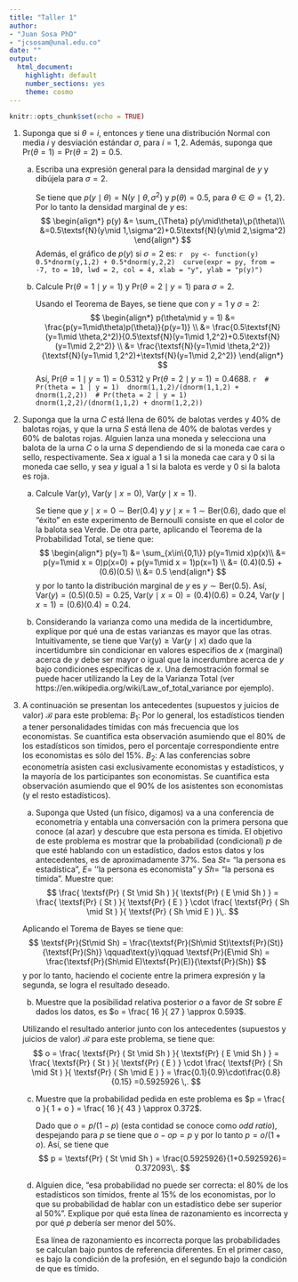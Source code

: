---
title: "Taller 1"
author: 
- "Juan Sosa PhD" 
- "jcsosam@unal.edu.co"
date: ""
output:
  html_document:
    highlight: default
    number_sections: yes
    theme: cosmo
---

```{r setup, include=FALSE}
knitr::opts_chunk$set(echo = TRUE)
```

1. Suponga que si $\theta = i$, entonces $y$ tiene una distribución Normal con media $i$ y desviación estándar $\sigma$, para $i = 1,2$. Además, suponga que $\textsf{Pr}(\theta = 1) = \textsf{Pr}(\theta = 2) = 0.5$.

    a. Escriba una expresión general para la densidad marginal de $y$ y dibújela para $\sigma = 2$.
    
        Se tiene que $p(y\mid\theta)=\textsf{N}(y\mid\theta,\sigma^2)$ y $p(\theta)=0.5$, para $\theta\in\Theta=\{1,2\}$. Por lo tanto la densidad marginal de $y$ es:
        $$
        \begin{align*}
        p(y) &= \sum_{\Theta} p(y\mid\theta)\,p(\theta)\\
        &=0.5\textsf{N}(y\mid 1,\sigma^2)+0.5\textsf{N}(y\mid 2,\sigma^2)
        \end{align*}
        $$
        Además, el gráfico de $p(y)$ si $\sigma=2$ es:
        ```{r}
        py <- function(y) 0.5*dnorm(y,1,2) + 0.5*dnorm(y,2,2)
        curve(expr = py, from = -7, to = 10, lwd = 2, col = 4, xlab = "y", ylab = "p(y)")
        ```
    b. Calcule $\textsf{Pr}(\theta = 1\mid y = 1)$ y $\textsf{Pr}(\theta = 2\mid y = 1)$ para $\sigma = 2$.
    
        Usando el Teorema de Bayes, se tiene que con $y=1$ y $\sigma=2$:
        $$
        \begin{align*}
        p(\theta\mid y = 1) &= \frac{p(y=1\mid\theta)p(\theta)}{p(y=1)} \\
        &= \frac{0.5\textsf{N}(y=1\mid \theta,2^2)}{0.5\textsf{N}(y=1\mid 1,2^2)+0.5\textsf{N}(y=1\mid 2,2^2)} \\
        &= \frac{\textsf{N}(y=1\mid \theta,2^2)}{\textsf{N}(y=1\mid 1,2^2)+\textsf{N}(y=1\mid 2,2^2)}
        \end{align*}
        $$
        Así, $\textsf{Pr}(\theta = 1\mid y = 1)=0.5312$ y $\textsf{Pr}(\theta = 2\mid y = 1)=0.4688$.
        ```{r}
        # Pr(theta = 1 | y = 1)
        dnorm(1,1,2)/(dnorm(1,1,2) + dnorm(1,2,2))
        # Pr(theta = 2 | y = 1)
        dnorm(1,2,2)/(dnorm(1,1,2) + dnorm(1,2,2))
        ```

2. Suponga que la urna $C$ está llena de 60\% de balotas verdes y 40\% de balotas rojas, y que la urna $S$ está llena de 40\% de balotas verdes y 60\% de balotas rojas. Alguien lanza una moneda y selecciona una balota de la urna $C$ o la urna $S$ dependiendo de si la moneda cae cara o sello, respectivamente. Sea $x$ igual a 1 si la moneda cae cara y 0 si la moneda cae sello, y sea $y$ igual a 1 si la balota es verde y 0 si la balota es roja. 

    a. Calcule $\textsf{Var}(y)$, $\textsf{Var}(y\mid x = 0)$, $\textsf{Var}(y\mid x = 1)$.
        
        Se tiene que $y\mid x = 0\sim\textsf{Ber}(0.4)$ y $y\mid x = 1\sim\textsf{Ber}(0.6)$, dado que el "éxito" en este experimento de Bernoulli consiste en que el color de la balota sea Verde. De otra parte, aplicando el Teorema de la Probabilidad Total, se tiene que:
        $$
        \begin{align*}
        p(y=1) &= \sum_{x\in\{0,1\}} p(y=1\mid x)p(x)\\
        &= p(y=1\mid x = 0)p(x=0) + p(y=1\mid x = 1)p(x=1) \\
        &= (0.4)(0.5) + (0.6)(0.5) \\
        &= 0.5
        \end{align*}
        $$
        y por lo tanto la distribución marginal de $y$ es $y\sim\textsf{Ber}(0.5)$. Así, $\textsf{Var}(y)=(0.5)(0.5)=0.25$, $\textsf{Var}(y\mid x = 0)=(0.4)(0.6)=0.24$, $\textsf{Var}(y\mid x = 1)=(0.6)(0.4)=0.24$.
    
    b. Considerando la varianza como una medida de la incertidumbre, explique por qué una de estas varianzas es mayor que las otras.
        Intuitivamente, se tiene que $\textsf{Var(y)}\geq\textsf{Var}(y\mid x)$ dado que la incertidumbre sin condicionar en valores especifios de $x$ (marginal) acerca de $y$ debe ser mayor o igual que la incerdumbre acerca de $y$ bajo condiciones específicas de $x$. Una demostración formal se puede hacer utilizando la Ley de la Varianza Total (ver https://en.wikipedia.org/wiki/Law_of_total_variance por ejemplo).

3. A continuación se presentan los antecedentes (supuestos y juicios de valor) $\mathcal{B}$ para este problema:
$B_1$: Por lo general, los estadísticos tienden a tener personalidades tímidas con más frecuencia que los economistas. Se cuantifica esta observación asumiendo que el 80\% de los estadísticos son tímidos, pero el porcentaje correspondiente entre los economistas es sólo del 15\%. $B_2$: A las conferencias sobre econometría asisten casi exclusivamente economistas y estadísticos, y la mayoría de los participantes son economistas. Se cuantifica esta observación asumiendo que el 90\% de los asistentes son economistas (y el resto estadísticos).

    a. Suponga que Usted (un físico, digamos) va a una conferencia de econometría y entabla una conversación con la primera persona que conoce (al azar) y descubre que esta persona es tímida. El objetivo de este problema es mostrar que la probabilidad (condicional) $p$ de que esté hablando con un estadístico, dados estos datos y los antecedentes, es de aproximadamente 37\%. Sea $St =$ "la persona es estadística", $E =$ ''la persona es economista" y $Sh =$ "la persona es tímida". Muestre que:
$$
\frac{ \textsf{Pr} ( St \mid Sh  ) }{ \textsf{Pr} ( E \mid Sh ) } =  \frac{ \textsf{Pr} ( St ) }{ \textsf{Pr} ( E ) } \cdot \frac{ \textsf{Pr} ( Sh \mid St ) }{ \textsf{Pr} ( Sh \mid E ) }\,.
$$	

      Aplicando el Torema de Bayes se tiene que:
      $$
      \textsf{Pr}(St\mid Sh) = \frac{\textsf{Pr}(Sh\mid St)\textsf{Pr}(St)}{\textsf{Pr}(Sh)}
      \qquad\text{y}\qquad
      \textsf{Pr}(E\mid Sh) = \frac{\textsf{Pr}(Sh\mid E)\textsf{Pr}(E)}{\textsf{Pr}(Sh)}
      $$
      y por lo tanto, haciendo el cociente entre la primera expresión y la segunda, se logra el resultado deseado.

    b. Muestre que la posibilidad relativa posterior $o$ a favor de $St$ sobre $E$ dados los datos, es $o = \frac{ 16 }{ 27 } \approx 0.593$.
    
      Utilizando el resultado anterior junto con los antecedentes (supuestos y juicios de valor) $\mathcal{B}$ para este problema, se tiene que:
      $$
      o = \frac{ \textsf{Pr} ( St \mid Sh  ) }{ \textsf{Pr} ( E \mid Sh ) } =  \frac{ \textsf{Pr} ( St ) }{ \textsf{Pr} ( E ) } \cdot \frac{ \textsf{Pr} ( Sh \mid St ) }{ \textsf{Pr} ( Sh \mid E ) } = \frac{0.1}{0.9}\cdot\frac{0.8}{0.15} =0.5925926 \,.
      $$
    
    c. Muestre que la probabilidad pedida en este problema es $p = \frac{ o }{ 1 + o } = \frac{ 16 }{ 43 } \approx 0.372$.
    
        Dado que $o=p/(1-p)$ (esta contidad se conoce como *odd ratio*), despejando para $p$ se tiene que $o-op = p$ y por lo tanto $p = o/(1+o)$. Así, se tiene que 
        $$
        p = \textsf{Pr} ( St \mid Sh ) = \frac{0.5925926}{1+0.5925926}=  0.372093\,.
        $$
        
    d. Alguien dice, "esa probabilidad no puede ser correcta: el 80\% de los estadísticos son tímidos, frente al 15\% de los economistas, por lo que su probabilidad de hablar con un estadístico debe ser superior al 50\%". Explique por qué esta línea de razonamiento es incorrecta y por qué $p$ debería ser menor del 50\%.
    
        Esa línea de razonamiento es incorrecta porque las probabilidades se calculan bajo puntos de referencia diferentes. En el primer caso, es bajo la condición de la profesión, en el segundo bajo la condición de que es tímido. 
